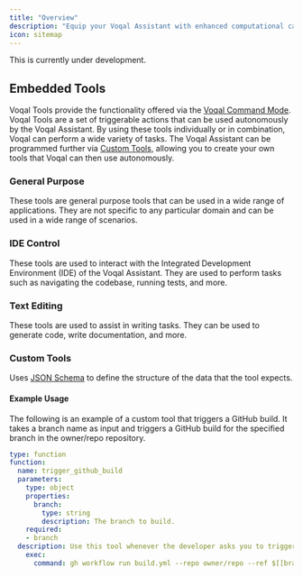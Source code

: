 ```yaml
---
title: "Overview"
description: "Equip your Voqal Assistant with enhanced computational capabilities."
icon: sitemap
---
```


<Warning>This is currently under development.</Warning>

## Embedded Tools

Voqal Tools provide the functionality offered via the [Voqal Command Mode](/prompting/command/voqal). Voqal Tools are a set of
triggerable actions that can be used autonomously by the Voqal Assistant. By using these tools individually or in
combination, Voqal can perform a wide variety of tasks. The Voqal Assistant can be programmed further via
[Custom Tools](#custom-tools), allowing you to create your own tools that Voqal can then use autonomously.

### General Purpose

These tools are general purpose tools that can be used in a wide range of applications.
They are not specific to any particular domain and can be used in a wide range of scenarios.

### IDE Control

These tools are used to interact with the Integrated Development Environment (IDE) of the Voqal Assistant.
They are used to perform tasks such as navigating the codebase, running tests, and more.

### Text Editing

These tools are used to assist in writing tasks. They can be used to generate code, write documentation, and more.

### Custom Tools

Uses [JSON Schema](https://json-schema.org/) to define the structure of the data that the tool expects.

#### Example Usage

The following is an example of a custom tool that triggers a GitHub build. It takes a branch name as input
and triggers a GitHub build for the specified branch in the owner/repo repository.

```yaml
type: function
function:
  name: trigger_github_build
  parameters:
    type: object
    properties:
      branch:
        type: string
        description: The branch to build.
    required:
    - branch
  description: Use this tool whenever the developer asks you to trigger a github build.
    exec:
      command: gh workflow run build.yml --repo owner/repo --ref $[[branch]]
```
